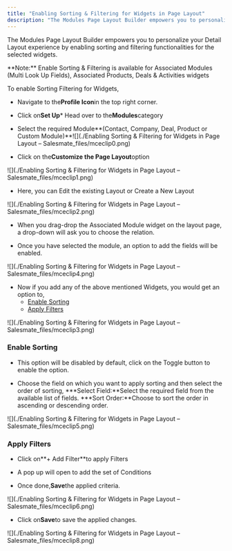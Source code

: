 ```yaml
---
title: "Enabling Sorting & Filtering for Widgets in Page Layout"
description: "The Modules Page Layout Builder empowers you to personalize your Detail Layout experience by enabling sorting and filtering functionalities for the se..."
---
```


The Modules Page Layout Builder empowers you to personalize your Detail Layout experience by enabling sorting and filtering functionalities for the selected widgets.

<Note>
**Note:** Enable Sorting & Filtering is available for Associated Modules (Multi Look Up Fields), Associated Products, Deals & Activities widgets
</Note>

To enable Sorting Filtering for Widgets,


*   Navigate to the**Profile Icon**in the top right corner.

*   Click on**Set Up***   Head over to the**Modules**category

*   Select the required Module**(Contact, Company, Deal, Product or Custom Module)**![](./Enabling Sorting & Filtering for Widgets in Page Layout – Salesmate_files/mceclip0.png)


*   Click on the**Customize the Page Layout**option

![](./Enabling Sorting & Filtering for Widgets in Page Layout – Salesmate_files/mceclip1.png)


*   Here, you can Edit the existing Layout or Create a New Layout

![](./Enabling Sorting & Filtering for Widgets in Page Layout – Salesmate_files/mceclip2.png)


*   When you drag-drop the Associated Module widget on the layout page, a drop-down will ask you to choose the relation.

*   Once you have selected the module, an option to add the fields will be enabled.

![](./Enabling Sorting & Filtering for Widgets in Page Layout – Salesmate_files/mceclip4.png)


*   Now if you add any of the above mentioned Widgets, you would get an option to,
    *   [Enable Sorting](https://support.salesmate.io/hc/en-us/articles/35196433650713-Enabling-Sorting-Filtering-for-Widgets-in-Page-Layout#h_01J32NP6NH13ZES65H3S5TGC5A)
    *   [Apply Filters](https://support.salesmate.io/hc/en-us/articles/35196433650713-Enabling-Sorting-Filtering-for-Widgets-in-Page-Layout#h_01J32Q58AFPXP364X70K9KR5MV)

![](./Enabling Sorting & Filtering for Widgets in Page Layout – Salesmate_files/mceclip3.png)


### Enable Sorting


*   This option will be disabled by default, click on the Toggle button to enable the option.

*   Choose the field on which you want to apply sorting and then select the order of sorting,
    ***Select Field:**Select the required field from the available list of fields.
    ***Sort Order:**Choose to sort the order in ascending or descending order.

![](./Enabling Sorting & Filtering for Widgets in Page Layout – Salesmate_files/mceclip5.png)


### Apply Filters


*   Click on**+ Add Filter**to apply Filters

*   A pop up will open to add the set of Conditions

*   Once done,**Save**the applied criteria.

![](./Enabling Sorting & Filtering for Widgets in Page Layout – Salesmate_files/mceclip6.png)


*   Click on**Save**to save the applied changes.

![](./Enabling Sorting & Filtering for Widgets in Page Layout – Salesmate_files/mceclip8.png)
